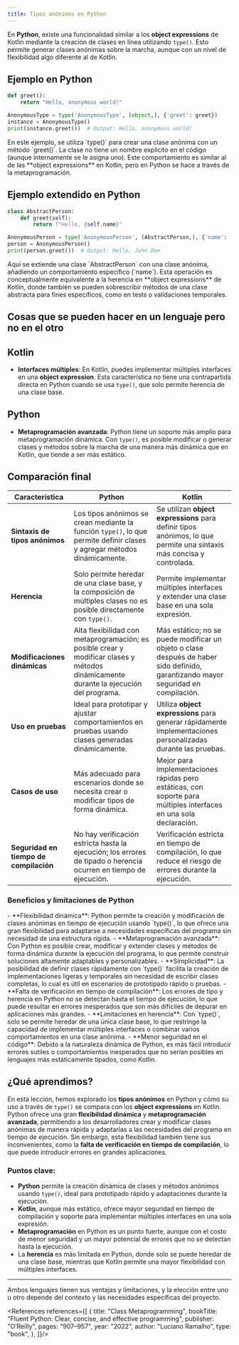 ```yaml
---
title: Tipos anónimos en Python
---
```


<ReadingTime />
<GithubRepoLink user="r8vnhill" repo="" />

En **Python**, existe una funcionalidad similar a los **object expressions** de Kotlin mediante la creación de clases en línea utilizando `type()`. Esto permite generar clases anónimas sobre la marcha, aunque con un nivel de flexibilidad algo diferente al de Kotlin.

## Ejemplo en Python

```python
def greet():
    return "Hello, anonymous world!"

AnonymousType = type('AnonymousType', (object,), {'greet': greet})
instance = AnonymousType()
print(instance.greet())  # Output: Hello, anonymous world!
```

<Explanation>
    En este ejemplo, se utiliza `type()` para crear una clase anónima con un método `greet()`. La clase no tiene un nombre explícito en el código (aunque internamente se le asigna uno). Este comportamiento es similar al de las **object expressions** en Kotlin, pero en Python se hace a través de la metaprogramación.
</Explanation>

## Ejemplo extendido en Python

```python
class AbstractPerson:
    def greet(self):
        return f"Hello, {self.name}"

AnonymousPerson = type('AnonymousPerson', (AbstractPerson,), {'name': 'John Doe'})
person = AnonymousPerson()
print(person.greet())  # Output: Hello, John Doe
```

<Explanation>
    Aquí se extiende una clase `AbstractPerson` con una clase anónima, añadiendo un comportamiento específico (`name`). Esta operación es conceptualmente equivalente a la herencia en **object expressions** de Kotlin, donde también se pueden sobrescribir métodos de una clase abstracta para fines específicos, como en tests o validaciones temporales.
</Explanation>

## Cosas que se pueden hacer en un lenguaje pero no en el otro

## Kotlin

- **Interfaces múltiples**: En Kotlin, puedes implementar múltiples interfaces en una **object expression**. Esta característica no tiene una contrapartida directa en Python cuando se usa `type()`, que solo permite herencia de una clase base.
  
## Python

- **Metaprogramación avanzada**: Python tiene un soporte más amplio para metaprogramación dinámica. Con `type()`, es posible modificar o generar clases y métodos sobre la marcha de una manera más dinámica que en Kotlin, que tiende a ser más estático.

## Comparación final

| **Característica**               | **Python**                                                                                                                            | **Kotlin**                                                                                                                      |
|----------------------------------|----------------------------------------------------------------------------------------------------------------------------------------|----------------------------------------------------------------------------------------------------------------------------------|
| **Sintaxis de tipos anónimos**   | Los tipos anónimos se crean mediante la función `type()`, lo que permite definir clases y agregar métodos dinámicamente.                | Se utilizan **object expressions** para definir tipos anónimos, lo que permite una sintaxis más concisa y controlada.             |
| **Herencia**                     | Solo permite heredar de una clase base, y la composición de múltiples clases no es posible directamente con `type()`.                  | Permite implementar múltiples interfaces y extender una clase base en una sola expresión.                                         |
| **Modificaciones dinámicas**     | Alta flexibilidad con metaprogramación; es posible crear y modificar clases y métodos dinámicamente durante la ejecución del programa. | Más estático; no se puede modificar un objeto o clase después de haber sido definido, garantizando mayor seguridad en compilación. |
| **Uso en pruebas**               | Ideal para prototipar y ajustar comportamientos en pruebas usando clases generadas dinámicamente.                                       | Utiliza **object expressions** para generar rápidamente implementaciones personalizadas durante las pruebas.                      |
| **Casos de uso**                 | Más adecuado para escenarios donde se necesita crear o modificar tipos de forma dinámica.                                               | Mejor para implementaciones rápidas pero estáticas, con soporte para múltiples interfaces en una sola declaración.                |
| **Seguridad en tiempo de compilación** | No hay verificación estricta hasta la ejecución; los errores de tipado o herencia ocurren en tiempo de ejecución.                      | Verificación estricta en tiempo de compilación, lo que reduce el riesgo de errores durante la ejecución.                          |

### Beneficios y limitaciones de Python

<ProCons>
    <Pros>
        - **Flexibilidad dinámica**: Python permite la creación y modificación de clases anónimas en tiempo de ejecución usando `type()`, lo que ofrece una gran flexibilidad para adaptarse a necesidades específicas del programa sin necesidad de una estructura rígida.
        - **Metaprogramación avanzada**: Con Python es posible crear, modificar y extender clases y métodos de forma dinámica durante la ejecución del programa, lo que permite construir soluciones altamente adaptables y personalizables.
        - **Simplicidad**: La posibilidad de definir clases rápidamente con `type()` facilita la creación de implementaciones ligeras y temporales sin necesidad de escribir clases completas, lo cual es útil en escenarios de prototipado rápido o pruebas.
    </Pros>
    <Cons>
        - **Falta de verificación en tiempo de compilación**: Los errores de tipo y herencia en Python no se detectan hasta el tiempo de ejecución, lo que puede resultar en errores inesperados que son más difíciles de depurar en aplicaciones más grandes.
        - **Limitaciones en herencia**: Con `type()`, solo se permite heredar de una única clase base, lo que restringe la capacidad de implementar múltiples interfaces o combinar varios comportamientos en una clase anónima.
        - **Menor seguridad en el código**: Debido a la naturaleza dinámica de Python, es más fácil introducir errores sutiles o comportamientos inesperados que no serían posibles en lenguajes más estáticamente tipados, como Kotlin.
    </Cons>
</ProCons>

## ¿Qué aprendimos?

En esta lección, hemos explorado los **tipos anónimos** en Python y cómo su uso a través de `type()` se compara con los **object expressions** en Kotlin. Python ofrece una gran **flexibilidad dinámica** y **metaprogramación avanzada**, permitiendo a los desarrolladores crear y modificar clases anónimas de manera rápida y adaptarlas a las necesidades del programa en tiempo de ejecución. Sin embargo, esta flexibilidad también tiene sus inconvenientes, como la **falta de verificación en tiempo de compilación**, lo que puede introducir errores en grandes aplicaciones.

### Puntos clave:
- **Python** permite la creación dinámica de clases y métodos anónimos usando `type()`, ideal para prototipado rápido y adaptaciones durante la ejecución.
- **Kotlin**, aunque más estático, ofrece mayor seguridad en tiempo de compilación y soporte para implementar múltiples interfaces en una sola expresión.
- **Metaprogramación** en Python es un punto fuerte, aunque con el costo de menor seguridad y un mayor potencial de errores que no se detectan hasta la ejecución.
- La **herencia** es más limitada en Python, donde solo se puede heredar de una clase base, mientras que Kotlin permite una mayor flexibilidad con múltiples interfaces.

---

Ambos lenguajes tienen sus ventajas y limitaciones, y la elección entre uno u otro depende del contexto y las necesidades específicas del proyecto.

<References references={[
    {
        title: "Class Metaprogramming",
        bookTitle: "Fluent Python: Clear, concise, and effective programming",
        publisher: "O’Reilly",
        pages: "907–957",
        year: "2022",
        author: "Luciano Ramalho",
        type: "book",
    },
]}/>
